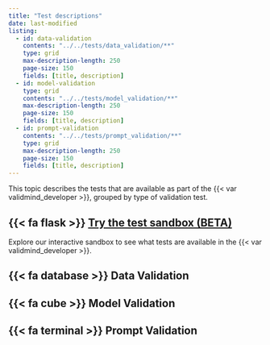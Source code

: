 ```yaml
---
title: "Test descriptions"
date: last-modified
listing:
  - id: data-validation
    contents: "../../tests/data_validation/**"
    type: grid
    max-description-length: 250
    page-size: 150
    fields: [title, description]
  - id: model-validation
    type: grid
    contents: "../../tests/model_validation/**"
    max-description-length: 250
    page-size: 150
    fields: [title, description]
  - id: prompt-validation
    contents: "../../tests/prompt_validation/**"
    type: grid
    max-description-length: 250
    page-size: 150
    fields: [title, description]  
---
```


This topic describes the tests that are available as part of the {{< var validmind_developer >}}, grouped by type of validation test.

::: {.callout}
## {{< fa flask >}} [Try the test sandbox (BETA)](test-sandbox.qmd)

Explore our interactive sandbox to see what tests are available in the {{< var validmind_developer >}}.
:::

:::{.panel-tabset}

## {{< fa database >}} Data Validation

:::{#data-validation}
:::

## {{< fa cube >}} Model Validation

:::{#model-validation}
:::

## {{< fa terminal >}} Prompt Validation

:::{#prompt-validation}
:::

:::